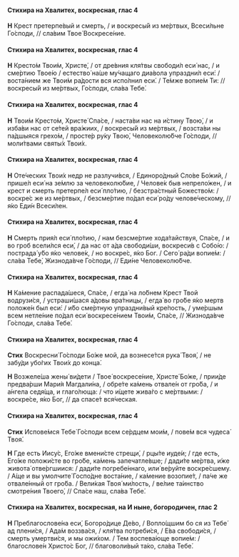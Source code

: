 #### Стихира на Хвалитех, воскресная, глас 4

**Н** Крест претерпе́вый и смерть, / и воскресы́й из ме́ртвых, Всеси́льне Го́споди, // сла́вим Твое́ Воскресе́ние.

#### Стихира на Хвалитех, воскресная, глас 4

**Н** Кресто́м Твои́м, Христе́, / от дре́вния кля́твы свободи́л еси́ нас, / и сме́ртию Твое́ю / естество́ на́ше му́чащаго диа́вола упраздни́л еси́: / воста́нием же Твои́м ра́дости вся испо́лнил еси́. / Те́мже вопие́м Ти: // воскресы́й из ме́ртвых, Го́споди, сла́ва Тебе́.

#### Стихира на Хвалитех, воскресная, глас 4

**Н** Твои́м Кресто́м, Христе́ Спа́се, / наста́ви нас на и́стину Твою́, / и изба́ви нас от се́тей вра́жиих, / воскресы́й из ме́ртвых, / возста́ви ны па́дшыяся грехо́м, / просте́р ру́ку Твою́, Человеколю́бче Го́споди, // моли́твами святы́х Твои́х.

#### Стихира на Хвалитех, воскресная, глас 4

**Н** Оте́ческих Твои́х недр не разлучи́вся, / Единоро́дный Сло́ве Бо́жий, / прише́л еси́ на зе́млю за человеколю́бие, / Челове́к быв непрело́жен, / и крест и смерть претерпе́л еси́ пло́тию, / безстра́стный Божество́м: / воскре́с же из ме́ртвых, / безсме́ртие по́дал еси́ ро́ду челове́ческому, // я́ко Еди́н Всеси́лен.

#### Стихира на Хвалитех, воскресная, глас 4

**Н** Смерть прия́л еси́ пло́тию, / нам безсме́ртие хода́тайствуя, Спа́се, / и во гроб всели́лся еси́, / да нас от а́да свободи́ши, воскреси́в с Собо́ю: / пострада́ у́бо я́ко челове́к, / но воскре́с, я́ко Бог. / Сего́ ра́ди вопие́м: / сла́ва Тебе́, Жизнода́вче Го́споди, // Еди́не Человеколю́бче.

#### Стихира на Хвалитех, воскресная, глас 4

**Н** Ка́мение распада́шеся, Спа́се, / егда́ на ло́бнем Крест Твой водрузи́ся, / устраши́шася а́довы вра́тницы, / егда́ во гро́бе я́ко мертв положе́н был еси́: / и́бо сме́ртную упраздни́вый кре́пость, / уме́ршым всем нетле́ние по́дал еси́ воскресе́нием Твои́м, Спа́се, // Жизнода́вче Го́споди, сла́ва Тебе́.

#### Стихира на Хвалитех, воскресная, глас 4

**Стих** Воскресни́ Го́споди Бо́же мой, да вознесе́тся рука́ Твоя́, / не забу́ди убо́гих Твои́х до конца́.

**Н** Возжеле́ша жены́ ви́дети / Твое́ воскресе́ние, Христе́ Бо́же, / прии́де предва́рши Мари́я Магдали́на, / обре́те ка́мень отвале́н от гро́ба, / и а́нгела седя́ща, и глаго́люща: / что и́щете жива́го с ме́ртвыми: / воскре́се, я́ко Бог, // да спасе́т вся́ческая.

#### Стихира на Хвалитех, воскресная, глас 4

**Стих** Испове́мся Тебе́ Го́споди всем се́рдцем мои́м, / пове́м вся чудеса́ Твоя́.

**Н** Где есть Иису́с, Его́же вмени́сте стрещи́, / рцы́те иуде́и; / где есть, Его́же положи́сте во гро́бе, ка́мень запечатле́вше; / дади́те ме́ртва, и́же живота́ отве́ргшиися: / дади́те погребе́ннаго, или́ ве́руйте воскре́сшему. / А́ще и вы умолчите́ Госпо́дне воста́ние, / ка́мение возопие́т, / па́че же отвале́нный от гро́ба. / Вели́кая Твоя́ ми́лость, / ве́лие та́инство смотре́ния Твоего́, // Спа́се наш, сла́ва Тебе́.

#### Стихира на Хвалитех, воскресная, на И ныне, богородичен, глас 2

**Н** Преблагослове́на еси́, Богоро́дице Де́во, / Вопло́щшим бо ся из Тебе́ ад плени́ся, / Ада́м воззва́ся, / кля́тва потреби́ся, / Е́ва свободи́ся, / смерть умертви́ся, и мы ожи́хом. / Тем воспева́юще вопие́м: / благослове́н Христо́с Бог, // благоволи́вый та́ко, сла́ва Тебе́.
